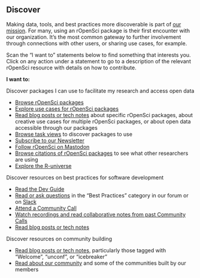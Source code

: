 ## Discover {#discover}

Making data, tools, and best practices more discoverable is part of [our mission](#mission). 
For many, using an rOpenSci package is their first encounter with our organization. 
It's the most common gateway to further involvement through connections with other users, 
or sharing use cases, for example. 

Scan the "I want to" statements below to find something that interests you. 
Click on any action under a statement to go to a description of the relevant rOpenSci resource with details on how to contribute.

**I want to:**

Discover packages I can use to facilitate my research and access open data

*   [Browse rOpenSci packages](#packages)
*   [Explore use cases for rOpenSci packages](#usecases)
*   [Read blog posts or tech notes](#blog) about specific rOpenSci packages, 
    about creative use cases for multiple rOpenSci packages, 
    or about open data accessible through our packages
*   [Browse task views](#taskviews) to discover packages to use
*   [Subscribe to our Newsletter](#channels)
*   [Follow rOpenSci on Mastodon](#channels)
*   [Browse citations of rOpenSci packages](#packages) to see what other 
    researchers are using
*   [Explore the R-universe](#runiverse)


Discover resources on best practices for software development

*   [Read the Dev Guide](#devguide)
*   [Read or ask questions](#channels) in the "Best Practices" category in our 
    forum or on [Slack](#channels-slack)
*   [Attend a Community Call](#commcalls)
*   [Watch recordings and read collaborative notes from past Community Calls](#commcalls)
*   [Read blog posts or tech notes](#blog)


Discover resources on community building

*   [Read blog posts or tech notes](#blog), 
    particularly those tagged with "Welcome", "unconf", or "icebreaker"
*   [Read about our community](#community) and some of the communities built by our members
